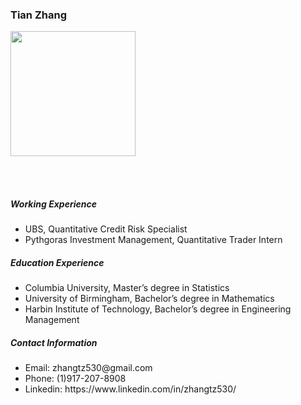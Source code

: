 
### Tian Zhang
 ![](me.jpg){width=200px}

<br><br>


##### Working Experience
  + UBS, Quantitative Credit Risk Specialist
  + Pythgoras Investment Management, Quantitative Trader Intern

##### Education Experience
  + Columbia University, Master's degree in Statistics
  + University of Birmingham, Bachelor's degree in Mathematics
  + Harbin Institute of Technology, Bachelor's degree in Engineering Management

##### Contact Information
  + Email: zhangtz530@gmail.com
  + Phone: (1)917-207-8908
  + Linkedin: https://www.linkedin.com/in/zhangtz530/
  
  
  
